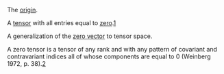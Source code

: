 {{Copy to Wiktionary}}
The [[origin]].

A [[tensor]] with all entries equal to [[zero]].[http://en.wikipedia.org/wiki/Zero_matrix]

A generalization of the [[zero vector]] to tensor space.

A zero tensor is a tensor of any rank and with any pattern of covariant and contravariant indices all of whose components are equal to 0 (Weinberg 1972, p. 38).[http://mathworld.wolfram.com/ZeroTensor.html]
